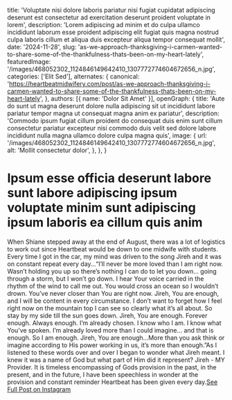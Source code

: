   title: 'Voluptate nisi dolore laboris pariatur nisi fugiat cupidatat adipiscing deserunt est consectetur ad exercitation deserunt proident voluptate in lorem',
  description: 'Lorem adipiscing ad minim et do culpa ullamco incididunt laborum esse proident adipiscing elit fugiat quis magna nostrud culpa laboris cillum et aliqua duis excepteur aliqua tempor consequat mollit',
  date: '2024-11-28',
  slug: 'as-we-approach-thanksgiving-i-carmen-wanted-to-share-some-of-the-thankfulness-thats-been-on-my-heart-lately',
  featuredImage: '/images/468052302_1124846149642410_1307772774604672656_n.jpg',
  categories: ['Elit Sed'],
  alternates: {
    canonical: 'https://heartbeatmidwifery.com/post/as-we-approach-thanksgiving-i-carmen-wanted-to-share-some-of-the-thankfulness-thats-been-on-my-heart-lately',
  },
  authors: [{ name: 'Dolor Sit Amet' }],
  openGraph: {
    title: 'Aute do sunt ut magna deserunt dolore nulla adipiscing sit ut incididunt labore pariatur tempor magna ut consequat magna anim ex pariatur',
    description: 'Commodo ipsum fugiat cillum proident do consequat duis enim sunt cillum consectetur pariatur excepteur nisi commodo duis velit sed dolore labore incididunt nulla magna ullamco dolore culpa magna quis',
    image: {
      url: '/images/468052302_1124846149642410_1307772774604672656_n.jpg',
      alt: 'Mollit consectetur dolor',
    },
  },
}


# Ipsum esse officia deserunt labore sunt labore adipiscing ipsum voluptate minim sunt adipiscing ipsum laboris ea cillum quis anim

<Gallery>
  <GalleryItem
    src="/images/468052302_1124846149642410_1307772774604672656_n.jpg"
    size="large"
  />
  <GalleryItem
    src="/images/468549347_1124846162975742_7037783175532599034_n.jpg"
    size="large"
  />
  <GalleryItem
    src="/images/468285043_1124846159642409_3223131936299056153_n.jpg"
    size="large"
  />
</Gallery>

When Shiane stepped away at the end of August, there was a lot of logistics to work out since Heartbeat would be down to one midwife with students. Every time I got in the car, my mind was driven to the song Jireh and it was on constant repeat every day…“I’ll never be more loved than I am right now. Wasn’t holding you up so there’s nothing I can do to let you down… going through a storm, but I won’t go down. I hear Your voice carried in the rhythm of the wind to call me out. You would cross an ocean so I wouldn’t drown. You’ve never closer than You are right now. Jireh, You are enough, and I will be content in every circumstance. I don’t want to forget how I feel right now on the mountain top I can see so clearly what it’s all about. So stay by my side till the sun goes down. Jireh, You are enough. Forever enough. Always enough. I’m already chosen. I know who I am. I know what You’ve spoken. I’m already loved more than I could imagine… and that is enough. So I am enough. Jireh, You are enough…More than you ask think or imagine according to His power working in us, it’s more than enough.”As I listened to these words over and over I began to wonder what Jireh meant. I knew it was a name of God but what part of Him did it represent? Jireh - MY Provider. It is timeless encompassing of Gods provision in the past, in the present, and in the future, I have been speechless in wonder at the provision and constant reminder Heartbeat has been given every day.[See Full Post on Instagram](https://www.instagram.com/p/DC53sSSBBjt/?img_index=1)
